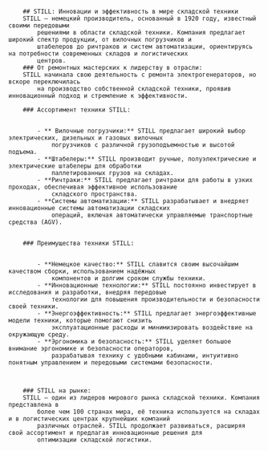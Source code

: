 

		## STILL: Инновации и эффективность в мире складской техники
		STILL – немецкий производитель, основанный в 1920 году, известный своими передовыми
			решениями в области складской техники. Компания предлагает широкий спектр продукции, от вилочных погрузчиков и
			штабелеров до ричтраков и систем автоматизации, ориентируясь на потребности современных складов и логистических
			центров.
		### От ремонтных мастерских к лидерству в отрасли:
		STILL начинала свою деятельность с ремонта электрогенераторов, но вскоре переключилась
			на производство собственной складской техники, проявив инновационный подход и стремление к эффективности.

		### Ассортимент техники STILL:


			- ** Вилочные погрузчики:** STILL предлагает широкий выбор электрических, дизельных и газовых вилочных
				погрузчиков с различной грузоподъемностью и высотой подъема.
			- **Штабелеры:** STILL производит ручные, полуэлектрические и электрические штабелеры для обработки
				паллетированных грузов на складах.
			- **Ричтраки:** STILL предлагает ричтраки для работы в узких проходах, обеспечивая эффективное использование
				складского пространства.
			- **Системы автоматизации:** STILL разрабатывает и внедряет инновационные системы автоматизации складских
				операций, включая автоматически управляемые транспортные средства (AGV).


		### Преимущества техники STILL:


			- **Немецкое качество:** STILL славится своим высочайшим качеством сборки, использованием надёжных
				компонентов и долгим сроком службы техники.
			- **Инновационные технологии:** STILL постоянно инвестирует в исследования и разработки, внедряя передовые
				технологии для повышения производительности и безопасности своей техники.
			- **Энергоэффективность:** STILL предлагает энергоэффективные модели техники, которые помогают снизить
				эксплуатационные расходы и минимизировать воздействие на окружающую среду.
			- **Эргономика и безопасность:** STILL уделяет большое внимание эргономике и безопасности операторов,
				разрабатывая технику с удобными кабинами, интуитивно понятным управлением и передовыми системами безопасности.



		### STILL на рынке:
		STILL – один из лидеров мирового рынка складской техники. Компания представлена в
			более чем 100 странах мира, её техника используется на складах и в логистических центрах крупнейших компаний
			различных отраслей. STILL продолжает развиваться, расширяя свой ассортимент и предлагая инновационные решения для
			оптимизации складской логистики.





